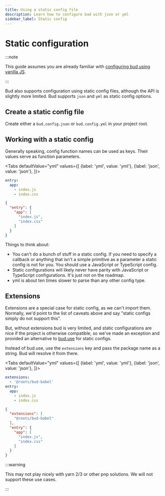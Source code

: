 ```yaml
---
title: Using a static config file
description: Learn how to configure bud with json or yml
sidebar_label: Static config
---
```



# Static configuration

:::note

This guide assumes you are already familiar with [configuring bud using vanilla JS](/guides/getting-started/config).

:::

Bud also supports configuration using static config files, although the API is slightly more limited. Bud supports `json` and `yml` as static config options.

## Create a static config file

Create either a `bud.config.json` or `bud.config.yml` in your project root.

## Working with a static config

Generally speaking, config function names can be used as keys. Their values serve as function parameters.

<Tabs
  defaultValue="yml"
  values={[
    {label: 'yml', value: 'yml'},
    {label: 'json', value: 'json'},
  ]}>
  <TabItem value="yml">

  ```yml title="bud.config.yml"
  entry:
    app: 
      - index.js
      - index.css
  ```

  </TabItem>
  <TabItem value="json">

  ```json title="bud.config.json"
  {
    "entry": {
      "app": [
        "index.js",
        "index.css"
      ]
    }
  }
  ```
  </TabItem>
</Tabs>

Things to think about:

- You can't do a bunch of stuff in a static config. If you need to specify a callback or anything that isn't a simple primitive as a parameter a static config is not for you. You should use a JavaScript or TypeScript config.
- Static configurations will likely never have parity with JavaScript or TypeScript configurations. It's just not on the roadmap.
- yml is about ten times slower to parse than any other config type.

## Extensions

Extensions are a special case for static config, as we can't import them. Normally, we'd point to the list of caveats above and say "static configs simply do not support this". 

But, without extensions bud is very limited, and static configurations are nice if the project is otherwise compatible, so we've made an exception and provided an alternative to [bud.use](/docs/bud.use) for static configs.

Instead of bud.use, use the `extensions` key and pass the package name as a string. Bud will resolve it from there.

<Tabs
  defaultValue="yml"
  values={[
    {label: 'yml', value: 'yml'},
    {label: 'json', value: 'json'},
  ]}>
  <TabItem value="yml">

  ```yml title="bud.config.yml"
  extensions:
    - '@roots/bud-babel'
  entry:
    app: 
      - index.js
      - index.css
  ```

  </TabItem>
  <TabItem value="json">

  ```json title="bud.config.json"
  {
    "extensions": [
      "@roots/bud-babel"
    ],
    "entry": {
      "app": [
        "index.js",
        "index.css"
      ]
    }
  }
  ```
  </TabItem>
</Tabs>

:::warning

This may not play nicely with yarn 2/3 or other pnp solutions. We will not support these use cases.

:::